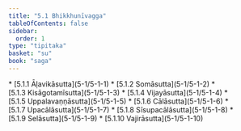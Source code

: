```yaml
---
title: "5.1 Bhikkhunīvagga"
tableOfContents: false
sidebar:
  order: 1
type: "tipitaka"
basket: "su"
book: "saga"
---
```



<DynamicBreadcrumb />



<TableOfContents book="saga" section="5.1">
* [5.1.1 Āḷavikāsutta](5-1/5-1-1)
* [5.1.2 Somāsutta](5-1/5-1-2)
* [5.1.3 Kisāgotamīsutta](5-1/5-1-3)
* [5.1.4 Vijayāsutta](5-1/5-1-4)
* [5.1.5 Uppalavaṇṇāsutta](5-1/5-1-5)
* [5.1.6 Cālāsutta](5-1/5-1-6)
* [5.1.7 Upacālāsutta](5-1/5-1-7)
* [5.1.8 Sīsupacālāsutta](5-1/5-1-8)
* [5.1.9 Selāsutta](5-1/5-1-9)
* [5.1.10 Vajirāsutta](5-1/5-1-10)
</TableOfContents>